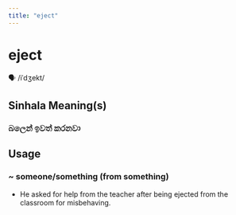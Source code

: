 ```yaml
---
title: "eject"
---
```


# eject

🗣️ /iˈdʒekt/

## Sinhala Meaning(s)

### බලෙන් ඉවත් කරනවා

## Usage

### ~ someone/something (from something)

- He asked for help from the teacher after being ejected from the classroom for misbehaving.

